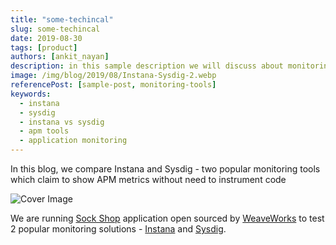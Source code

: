 ```yaml
---
title: "some-techincal"
slug: some-techincal
date: 2019-08-30
tags: [product]
authors: [ankit_nayan]
description: in this sample description we will discuss about monitoring tools comparing instana and sysdig
image: /img/blog/2019/08/Instana-Sysdig-2.webp
referencePost: [sample-post, monitoring-tools]
keywords:
  - instana
  - sysdig
  - instana vs sysdig
  - apm tools
  - application monitoring
---
```


In this blog, we compare Instana and Sysdig - two popular monitoring tools which claim to show APM metrics without need to instrument code

![Cover Image](/img/blog/2019/08/Instana-Sysdig-2.webp)

We are running [Sock Shop](https://github.com/microservices-demo/microservices-demo/) application open sourced by [WeaveWorks](https://www.weave.works/) to test 2 popular monitoring solutions - [Instana](https://www.instana.com/) and [Sysdig](https://sysdig.com/).

